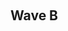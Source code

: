 {{DISPLAYTITLE:SoCal Colosseum #8: Singles Pools}}
{{tabs static
|name1=Overview
|link1=SoCal Colosseum/8
|name2=Singles Pools
|link2=SoCal Colosseum/8/Singles Pools
|name3=Singles Bracket
|link3=SoCal Colosseum/8/Singles Bracket
|name4=Doubles Bracket
|link4=SoCal Colosseum/8/Doubles Bracket
|This=2
}}<br/>

{{Box|start|padding=2em}}
{{HiddenSort|===A1===}}
{{GroupTableStart |Bracket A1|width=300px}}
{{GroupTableSlot|CPU|flag=us|win_m=6|lose_m=0|place=1|bg=up}}
{{GroupTableSlot|AmericanDragon DavidChong|flag=us|win_m=5|lose_m=1|place=2|bg=up}}
{{GroupTableSlot|Dilla|flag=us|win_m=4|lose_m=2|place=3|bg=up}}
{{GroupTableSlot|JayyDough|flag=us|win_m=3|lose_m=3|place=4|bg=down}}
{{GroupTableSlot|Boy|flag=us|win_m=2|lose_m=4|place=5|bg=down}}
{{GroupTableSlot|Posh|flag=us|win_m=1|lose_m=5|place=6|bg=down}}
{{GroupTableSlot|FundleBundle|flag=us|win_m=0|lose_m=6|place=7|bg=down}}
{{GroupTableEnd}}
{{Box|break|padding=2em}}

{{HiddenSort|===A2===}}
{{GroupTableStart |Bracket A2|width=300px}}
{{GroupTableSlot|SacaSuMoto|flag=us|win_m=6|lose_m=0|place=1|bg=up}}
{{GroupTableSlot|Vavez|flag=us|win_m=5|lose_m=1|place=2|bg=up}}
{{GroupTableSlot|Foxnard|flag=|win_m=4|lose_m=2|place=3|bg=up}}
{{GroupTableSlot|Plan9|flag=|win_m=3|lose_m=3|place=4|bg=down}}
{{GroupTableSlot|orochibomb|flag=us|win_m=2|lose_m=4|place=5|bg=down}}
{{GroupTableSlot|Haiyaku|flag=us|win_m=1|lose_m=5|place=6|bg=down}}
{{GroupTableSlot|Slemdog|flag=us|win_m=0|lose_m=6|place=7|bg=down}}
{{GroupTableEnd}}
{{Box|break|padding=2em}}

{{HiddenSort|===A3===}}
{{GroupTableStart |Bracket A3|width=300px}}
{{GroupTableSlot|Pajama Sam|flag=us|win_m=5|lose_m=1|place=1|bg=up}}
{{GroupTableSlot|Daddy|flag=us|win_m=5|lose_m=1|place=2|bg=up}}
{{GroupTableSlot|Dandy|flag=us|win_m=5|lose_m=1|place=3|bg=up}}
{{GroupTableSlot|Omega|flag=|win_m=3|lose_m=3|place=4|bg=down}}
{{GroupTableSlot|GhostSonic|flag=us|win_m=2|lose_m=4|place=5|bg=down}}
{{GroupTableSlot|Gneiss|flag=us|win_m=1|lose_m=5|place=6|bg=down}}
{{GroupTableSlot|Duwang|flag=us|win_m=0|lose_m=6|place=7|bg=down}}
{{GroupTableEnd}}
{{Box|break|padding=2em}}

{{HiddenSort|===A4===}}
{{GroupTableStart |Bracket A4|width=300px}}
{{GroupTableSlot|Sergio|flag=us|win_m=6|lose_m=0|place=1|bg=up}}
{{GroupTableSlot|Casper|flag=us|win_m=5|lose_m=1|place=2|bg=up}}
{{GroupTableSlot|Anto|flag=us|win_m=4|lose_m=2|place=3|bg=up}}
{{GroupTableSlot|Woosh|flag=us|win_m=3|lose_m=3|place=4|bg=down}}
{{GroupTableSlot|BasedFox|flag=us|win_m=2|lose_m=4|place=5|bg=down}}
{{GroupTableSlot|Birdman|flag=us|win_m=1|lose_m=5|place=6|bg=down}}
{{GroupTableSlot|j0mo|flag=|win_m=0|lose_m=6|place=7|bg=down}}
{{GroupTableEnd}}
{{Box|break|padding=2em}}

{{HiddenSort|===A5===}}
{{GroupTableStart |Bracket A5|width=300px}}
{{GroupTableSlot|Wieners|flag=us|win_m=6|lose_m=0|place=1|bg=up}}
{{GroupTableSlot|Videowaffles|flag=us|win_m=5|lose_m=1|place=2|bg=up}}
{{GroupTableSlot|Kellen|flag=us|win_m=4|lose_m=2|place=3|bg=up}}
{{GroupTableSlot|frosty|flag=us|win_m=3|lose_m=3|place=4|bg=down}}
{{GroupTableSlot|jubby|flag=us|win_m=2|lose_m=4|place=5|bg=down}}
{{GroupTableSlot|ChildishSensei|flag=us|win_m=1|lose_m=5|place=6|bg=down}}
{{GroupTableSlot|phazermuffin|flag=us|win_m=0|lose_m=6|place=7|bg=down}}
{{GroupTableEnd}}
{{Box|break|padding=2em}}

{{HiddenSort|===A6===}}
{{GroupTableStart |Bracket A6|width=300px}}
{{GroupTableSlot|Andymosity|flag=us|win_m=6|lose_m=0|place=1|bg=up}}
{{GroupTableSlot|null|flag=us|win_m=5|lose_m=1|place=2|bg=up}}
{{GroupTableSlot|ComboFest|flag=|win_m=4|lose_m=2|place=3|bg=up}}
{{GroupTableSlot|Munkey|flag=us|win_m=3|lose_m=3|place=4|bg=down}}
{{GroupTableSlot|Calzone|flag=us|win_m=2|lose_m=4|place=5|bg=down}}
{{GroupTableSlot|CR3M|flag=us|win_m=1|lose_m=5|place=6|bg=down}}
{{GroupTableSlot|Rezolution|flag=us|win_m=0|lose_m=6|place=7|bg=down}}
{{GroupTableEnd}}
{{Box|break|padding=2em}}

{{HiddenSort|===A7===}}
{{GroupTableStart |Bracket A7|width=300px}}
{{GroupTableSlot|yeti|flag=us|win_m=6|lose_m=0|place=1|bg=up}}
{{GroupTableSlot|Kanti|flag=|win_m=5|lose_m=1|place=2|bg=up}}
{{GroupTableSlot|Alex Diaz|flag=us|win_m=4|lose_m=2|place=3|bg=up}}
{{GroupTableSlot|Slime|flag=us|win_m=3|lose_m=3|place=4|bg=down}}
{{GroupTableSlot|Fidelis|flag=us|win_m=2|lose_m=4|place=5|bg=down}}
{{GroupTableSlot|PiNkrOy|flag=us|win_m=1|lose_m=5|place=6|bg=down}}
{{GroupTableSlot|MP3|flag=us|win_m=0|lose_m=6|place=7|bg=down}}
{{GroupTableEnd}}
{{Box|break|padding=2em}}

{{HiddenSort|===A8===}}
{{GroupTableStart |Bracket A8|width=300px}}
{{GroupTableSlot|Jace|flag=us|win_m=6|lose_m=0|place=1|bg=up}}
{{GroupTableSlot|Noire|flag=us|win_m=5|lose_m=1|place=2|bg=up}}
{{GroupTableSlot|Vorpal|flag=us|win_m=4|lose_m=2|place=3|bg=up}}
{{GroupTableSlot|SoySauS|flag=us|win_m=2|lose_m=4|place=4|bg=down}}
{{GroupTableSlot|A skilled Roy|flag=|win_m=2|lose_m=4|place=4|bg=down}}
{{GroupTableSlot|Dan|flag=us|win_m=2|lose_m=4|place=4|bg=down}}
{{GroupTableSlot|Kiruhoa|flag=us|win_m=0|lose_m=6|place=7|bg=down}}
{{GroupTableEnd}}
{{Box|end}}

==Wave B==
{{Box|start|padding=2em}}
{{HiddenSort|===B1===}}
{{GroupTableStart |Bracket B1|width=300px}}
{{GroupTableSlot|HugS|flag=us|win_m=6|lose_m=0|place=1|bg=up}}
{{GroupTableSlot|Vivi|flag=us|win_m=5|lose_m=1|place=2|bg=up}}
{{GroupTableSlot|DonB|flag=au|win_m=4|lose_m=2|place=3|bg=up}}
{{GroupTableSlot|HWooD|flag=us|win_m=0|lose_m=3|place=4|bg=down}}
{{GroupTableSlot|fastboy|flag=us|win_m=0|lose_m=3|place=4|bg=down}}
{{GroupTableSlot|Nixon|flag=us|win_m=0|lose_m=3|place=4|bg=down}}
{{GroupTableSlot|Cakes|flag=us|win_m=0|lose_m=3|place=4|bg=down}}
{{GroupTableEnd}}
{{Box|break|padding=2em}}

{{HiddenSort|===B2===}}
{{GroupTableStart |Bracket B2|width=300px}}
{{GroupTableSlot|Captain Faceroll|flag=us|win_m=6|lose_m=0|place=1|bg=up}}
{{GroupTableSlot|dankrooster|flag=us|win_m=5|lose_m=1|place=2|bg=up}}
{{GroupTableSlot|Rage|flag=us|win_m=4|lose_m=2|place=3|bg=up}}
{{GroupTableSlot|RagingCherry|flag=us|win_m=3|lose_m=3|place=4|bg=down}}
{{GroupTableSlot|NOVIK|flag=us|win_m=2|lose_m=4|place=5|bg=down}}
{{GroupTableSlot|Bee|flag=us|win_m=1|lose_m=5|place=6|bg=down}}
{{GroupTableSlot|Scoolice|flag=us|win_m=0|lose_m=6|place=7|bg=down}}
{{GroupTableEnd}}
{{Box|break|padding=2em}}

{{HiddenSort|===B3===}}
{{GroupTableStart |Bracket B3|width=300px}}
{{GroupTableSlot|ARMY|flag=us|win_m=7|lose_m=0|place=1|bg=up}}
{{GroupTableSlot|P|flag=|win_m=6|lose_m=1|place=2|bg=up}}
{{GroupTableSlot|Enkianz|flag=us|win_m=5|lose_m=2|place=3|bg=up}}
{{GroupTableSlot|jett|flag=us|win_m=4|lose_m=3|place=4|bg=down}}
{{GroupTableSlot|Slow|flag=us|win_m=2|lose_m=5|place=5|bg=down}}
{{GroupTableSlot|Raven|flag=us|win_m=1|lose_m=4|place=6|bg=down}}
{{GroupTableSlot|Seshy|flag=us|win_m=0|lose_m=5|place=7|bg=down}}
{{GroupTableSlot|Human|flag=us|win_m=0|lose_m=5|place=7|bg=down}}
{{GroupTableEnd}}
{{Box|break|padding=2em}}

{{HiddenSort|===B4===}}
{{GroupTableStart |Bracket B4|width=300px}}
{{GroupTableSlot|w33dL0rd840|flag=us|win_m=6|lose_m=0|place=1|bg=up}}
{{GroupTableSlot|PeachIcedT|flag=us|win_m=5|lose_m=1|place=2|bg=up}}
{{GroupTableSlot|KayGee|flag=us|win_m=4|lose_m=2|place=3|bg=up}}
{{GroupTableSlot|coobs|flag=us|win_m=3|lose_m=3|place=4|bg=down}}
{{GroupTableSlot|Dodger|flag=us|win_m=2|lose_m=4|place=5|bg=down}}
{{GroupTableSlot|Alex19|flag=us|win_m=1|lose_m=5|place=6|bg=down}}
{{GroupTableSlot|Narwhal|flag=us|win_m=0|lose_m=6|place=7|bg=down}}
{{GroupTableEnd}}
{{Box|break|padding=2em}}

{{HiddenSort|===B5===}}
{{GroupTableStart |Bracket B5|width=300px}}
{{GroupTableSlot|LuigiKid|flag=us|win_m=6|lose_m=0|place=1|bg=up}}
{{GroupTableSlot|Munch|flag=us|win_m=5|lose_m=1|place=2|bg=up}}
{{GroupTableSlot|Tapez|flag=us|win_m=4|lose_m=2|place=3|bg=up}}
{{GroupTableSlot|Kalabar|flag=us|win_m=3|lose_m=3|place=4|bg=down}}
{{GroupTableSlot|Tomodach|flag=|win_m=2|lose_m=4|place=5|bg=down}}
{{GroupTableSlot|Arán|flag=us|win_m=1|lose_m=5|place=6|bg=down}}
{{GroupTableSlot|Chris++|flag=us|win_m=0|lose_m=6|place=7|bg=down}}
{{GroupTableEnd}}
{{Box|break|padding=2em}}

{{HiddenSort|===B6===}}
{{GroupTableStart |Bracket B6|width=300px}}
{{GroupTableSlot|PsychoMidget|flag=us|win_m=6|lose_m=0|place=1|bg=up}}
{{GroupTableSlot|toastyb|flag=us|win_m=5|lose_m=1|place=2|bg=up}}
{{GroupTableSlot|dinner|flag=us|win_m=4|lose_m=2|place=3|bg=up}}
{{GroupTableSlot|Kyza|flag=us|win_m=2|lose_m=4|place=4|bg=down}}
{{GroupTableSlot|Bungwipe|flag=us|win_m=2|lose_m=4|place=4|bg=down}}
{{GroupTableSlot|Tarkus|flag=us|win_m=2|lose_m=4|place=4|bg=down}}
{{GroupTableSlot|JP-21|flag=us|win_m=0|lose_m=6|place=7|bg=down}}
{{GroupTableEnd}}
{{Box|break|padding=2em}}

{{HiddenSort|===B7===}}
{{GroupTableStart |Bracket B7|width=300px}}
{{GroupTableSlot|S2J|flag=us|win_m=6|lose_m=0|place=1|bg=up}}
{{GroupTableSlot|Cesar|flag=us|win_m=5|lose_m=1|place=2|bg=up}}
{{GroupTableSlot|Fire|flag=us|win_m=4|lose_m=2|place=3|bg=up}}
{{GroupTableSlot|Stanky|flag=us|win_m=3|lose_m=3|place=4|bg=down}}
{{GroupTableSlot|Purpleboots|flag=us|win_m=2|lose_m=4|place=5|bg=down}}
{{GroupTableSlot|Killer Queen|flag=us|win_m=1|lose_m=5|place=6|bg=down}}
{{GroupTableSlot|Sworderailer|flag=us|win_m=0|lose_m=6|place=7|bg=down}}
{{GroupTableEnd}}
{{Box|break|padding=2em}}

{{HiddenSort|===B8===}}
{{GroupTableStart |Bracket B8|width=300px}}
{{GroupTableSlot|Bizzarro Flame|flag=us|win_m=2|lose_m=0|place=1|bg=up}}
{{GroupTableSlot|Maruf|flag=us|win_m=1|lose_m=1|place=2|bg=up}}
{{GroupTableSlot|Opponent|flag=us|win_m=0|lose_m=2|place=3|bg=up}}
{{GroupTableSlot|Revolver|flag=us|win_m=0|lose_m=0|place=4|bg=down}}
{{GroupTableSlot|Whistle Boi|flag=us|win_m=0|lose_m=0|place=4|bg=down}}
{{GroupTableSlot|Nelo|flag=us|win_m=0|lose_m=0|place=4|bg=down}}
{{GroupTableSlot|HoK|flag=us|win_m=0|lose_m=0|place=4|bg=down}}
{{GroupTableSlot|Ceg|flag=|win_m=0|lose_m=0|place=4|bg=down}}
{{GroupTableEnd}}
{{Box|end}}
